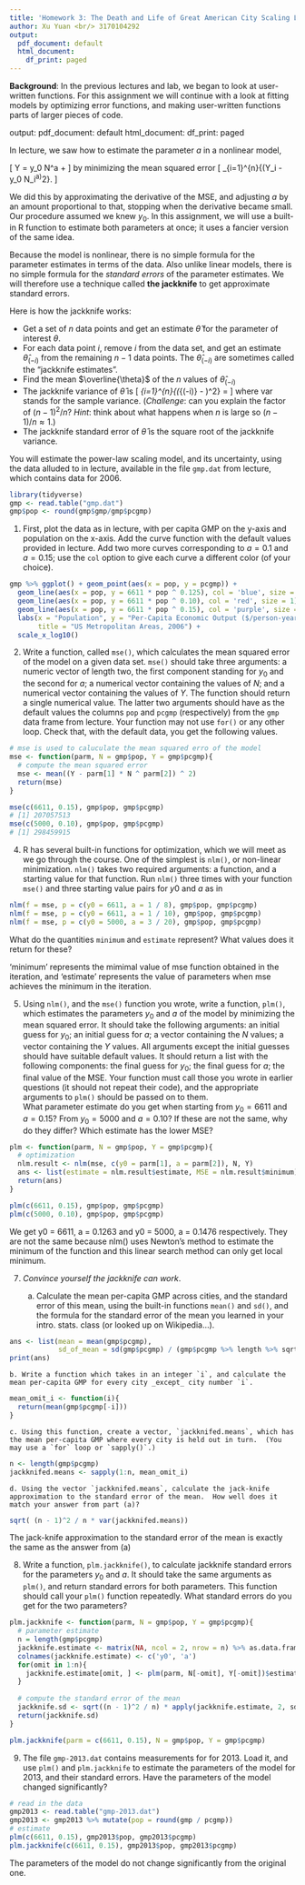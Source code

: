 ---
title: 'Homework 3: The Death and Life of Great American City Scaling Laws'
author: Xu Yuan <br/> 3170104292
output:
  pdf_document: default
  html_document:
    df_print: paged
---

**Background**: In the previous lectures and lab, we began to look at user-written functions. For this assignment we will continue with a look at fitting models by optimizing error functions, and making user-written functions parts of larger pieces of code.

output:
  pdf_document: default
  html_document:
    df_print: paged

In lecture, we saw how to estimate the parameter $a$ in a nonlinear model,

\[
 Y = y_0 N^a + \mathrm{noise}
\]
by minimizing the mean squared error
\[
 \frac{1}{n}\sum_{i=1}^{n}{(Y_i - y_0 N_i^a)^2}.
\]

We did this by approximating the derivative of the MSE, and adjusting $a$ by an amount proportional to that, stopping when the derivative became small.  Our procedure assumed we knew $y_0$.  In this assignment, we will use a built-in R function to estimate both parameters at once; it uses a fancier version of the same idea.

Because the model is nonlinear, there is no simple formula for the parameter estimates in terms of the data.  Also unlike linear models, there is no simple formula for the _standard errors_ of the parameter estimates.  We will therefore use a technique called **the jackknife** to get approximate standard errors.

Here is how the jackknife works:

* Get a set of $n$ data points and get an estimate $\hat{\theta}$ for the  parameter of interest $\theta$.
* For each data point $i$, remove $i$ from the data set, and get an  estimate $\hat{\theta}_{(-i)}$ from the remaining $n-1$ data points.  The $\hat{\theta}_{(-i)}$ are sometimes called the "jackknife estimates".
* Find the mean $\overline{\theta}$ of the $n$ values of $\hat{\theta}_{(-i)}$
* The jackknife variance of $\hat{\theta}$ is
  \[
  \frac{n-1}{n}\sum_{i=1}^{n}{(\hat{\theta}_{(-i)} - \overline{\theta})^2} = \frac{(n-1)^2}{n}\mathrm{var}{[\hat{\theta}_{(-i)}]}
  \]
where $\mathrm{var}$ stands for the sample variance.  (_Challenge_: can you explain the factor of $(n-1)^2/n$?  _Hint_: think about what happens when $n$ is large so $(n-1)/n \approx 1$.)
* The jackknife standard error of $\hat{\theta}$ is the square root of the jackknife variance.
  
You will estimate the power-law scaling model, and its uncertainty, using the data alluded to in lecture, available in the file `gmp.dat` from lecture, which contains data for 2006.
```{r, message=FALSE}
library(tidyverse)
gmp <- read.table("gmp.dat")
gmp$pop <- round(gmp$gmp/gmp$pcgmp)
```


1. First, plot the data as in lecture, with per capita GMP on the y-axis and population on the x-axis. Add the curve function with the default values provided in lecture. Add two more curves corresponding to $a=0.1$ and $a=0.15$; use the `col` option to give each curve a different color (of your choice).

```{r}
gmp %>% ggplot() + geom_point(aes(x = pop, y = pcgmp)) + 
  geom_line(aes(x = pop, y = 6611 * pop ^ 0.125), col = 'blue', size = 1) + 
  geom_line(aes(x = pop, y = 6611 * pop ^ 0.10), col = 'red', size = 1) + 
  geom_line(aes(x = pop, y = 6611 * pop ^ 0.15), col = 'purple', size = 1) + 
  labs(x = "Population", y = "Per-Capita Economic Output ($/person-year)", 
       title = "US Metropolitan Areas, 2006") + 
  scale_x_log10()
```

2. Write a function, called `mse()`, which calculates the mean squared error of the model on a given data set. `mse()` should take three arguments: a numeric vector of length two, the first component standing for $y_0$ and the second for $a$; a numerical vector containing the values of $N$; and a numerical vector containing the values of $Y$.  The function should return a single numerical value. The latter two arguments should have as the default values the columns `pop` and `pcgmp` (respectively) from the `gmp` data frame from lecture.  Your function may not use `for()` or any other loop. Check that, with the default data, you get the following values.

```{r}
# mse is used to caluculate the mean squared erro of the model
mse <- function(parm, N = gmp$pop, Y = gmp$pcgmp){
  # compute the mean squared error
  mse <- mean((Y - parm[1] * N ^ parm[2]) ^ 2)
  return(mse)
}
```

```{r}
mse(c(6611, 0.15), gmp$pop, gmp$pcgmp)
# [1] 207057513
mse(c(5000, 0.10), gmp$pop, gmp$pcgmp)
# [1] 298459915
```

4. R has several built-in functions for optimization, which we will meet as we go through the course.  One of the simplest is `nlm()`, or non-linear minimization. `nlm()` takes two required arguments: a function, and a starting value for that function. Run `nlm()` three times with your function `mse()` and three starting value pairs for $y0$ and $a$ as in
```{r, message=FALSE, warning=FALSE}
nlm(f = mse, p = c(y0 = 6611, a = 1 / 8), gmp$pop, gmp$pcgmp)
nlm(f = mse, p = c(y0 = 6611, a = 1 / 10), gmp$pop, gmp$pcgmp)
nlm(f = mse, p = c(y0 = 5000, a = 3 / 20), gmp$pop, gmp$pcgmp)
```
What do the quantities `minimum` and `estimate` represent? What values does it return for these?

'minimum' represents the mimimal value of mse function obtained in the iteration, and 'estimate' represents the value of parameters when mse achieves the minimum in the iteration.


5. Using `nlm()`, and the `mse()` function you wrote, write a function, `plm()`, which estimates the parameters $y_0$ and $a$ of the model by minimizing the mean squared error.  It should take the following arguments: an initial guess for $y_0$; an initial guess for $a$; a vector containing the $N$ values; a vector containing the $Y$ values.  All arguments except the initial guesses should have suitable default values.  It should return a list with the following components: the final guess for $y_0$; the final guess for $a$; the final value of the MSE.  Your function must call those you wrote in earlier questions (it should not repeat their code), and the appropriate arguments to `plm()` should be passed on to them.  
What parameter estimate do you get when starting from $y_0 = 6611$ and $a = 0.15$?  From $y_0 = 5000$ and $a = 0.10$?  If these are not the same, why do they differ?  Which estimate has the lower MSE?

```{r}
plm <- function(parm, N = gmp$pop, Y = gmp$pcgmp){
  # optimization
  nlm.result <- nlm(mse, c(y0 = parm[1], a = parm[2]), N, Y)
  ans <- list(estimate = nlm.result$estimate, MSE = nlm.result$minimum)
  return(ans)
}
```

```{r, message=FALSE, warning=FALSE}
plm(c(6611, 0.15), gmp$pop, gmp$pcgmp)
plm(c(5000, 0.10), gmp$pop, gmp$pcgmp)
```

We get y0 = 6611, a = 0.1263 and y0 = 5000, a = 0.1476 respectively. They are not the same because nlm() uses Newton's method to estimate the minimum of the function and this linear search method can only get local minimum.

7. _Convince yourself the jackknife can work_.

    a. Calculate the mean per-capita GMP across cities, and the standard error of this mean, using the built-in functions `mean()` and `sd()`, and the formula for the standard error of the mean you learned in your intro. stats. class (or looked up on Wikipedia...).
    
```{r}
ans <- list(mean = mean(gmp$pcgmp), 
            sd_of_mean = sd(gmp$pcgmp) / (gmp$pcgmp %>% length %>% sqrt))
print(ans)
```
    
    b. Write a function which takes in an integer `i`, and calculate the mean per-capita GMP for every city _except_ city number `i`.
    
```{r}
mean_omit_i <- function(i){
  return(mean(gmp$pcgmp[-i]))
}
```
    
    c. Using this function, create a vector, `jackknifed.means`, which has the mean per-capita GMP where every city is held out in turn.  (You may use a `for` loop or `sapply()`.)
    
```{r}
n <- length(gmp$pcgmp)
jackknifed.means <- sapply(1:n, mean_omit_i)
```
    
    d. Using the vector `jackknifed.means`, calculate the jack-knife approximation to the standard error of the mean.  How well does it match your answer from part (a)?

```{r}
sqrt( (n - 1)^2 / n * var(jackknifed.means))
```

The jack-knife approximation to the standard error of the mean is exactly the same as the answer from (a)


8. Write a function, `plm.jackknife()`, to calculate jackknife standard errors for the parameters $y_0$ and $a$.  It should take the same arguments as `plm()`, and return standard errors for both parameters.  This function should call your `plm()` function repeatedly.  What standard errors do you get for the two parameters?

```{r}
plm.jackknife <- function(parm, N = gmp$pop, Y = gmp$pcgmp){
  # parameter estimate
  n = length(gmp$pcgmp)
  jackknife.estimate <- matrix(NA, ncol = 2, nrow = n) %>% as.data.frame
  colnames(jackknife.estimate) <- c('y0', 'a')
  for(omit in 1:n){
    jackknife.estimate[omit, ] <- plm(parm, N[-omit], Y[-omit])$estimate
  }
  
  # compute the standard error of the mean
  jackknife.sd <- sqrt((n - 1)^2 / n) * apply(jackknife.estimate, 2, sd)
  return(jackknife.sd)
}
```

```{r}
plm.jackknife(parm = c(6611, 0.15), N = gmp$pop, Y = gmp$pcgmp)
```


9. The file `gmp-2013.dat` contains measurements for for 2013.  Load it, and use `plm()` and `plm.jackknife` to estimate the parameters of the model for 2013, and their standard errors.  Have the parameters of the model changed significantly?

```{r}
# read in the data
gmp2013 <- read.table("gmp-2013.dat")
gmp2013 <- gmp2013 %>% mutate(pop = round(gmp / pcgmp))
# estimate
plm(c(6611, 0.15), gmp2013$pop, gmp2013$pcgmp)
plm.jackknife(c(6611, 0.15), gmp2013$pop, gmp2013$pcgmp)
```

The parameters of the model do not change significantly from the original one.
